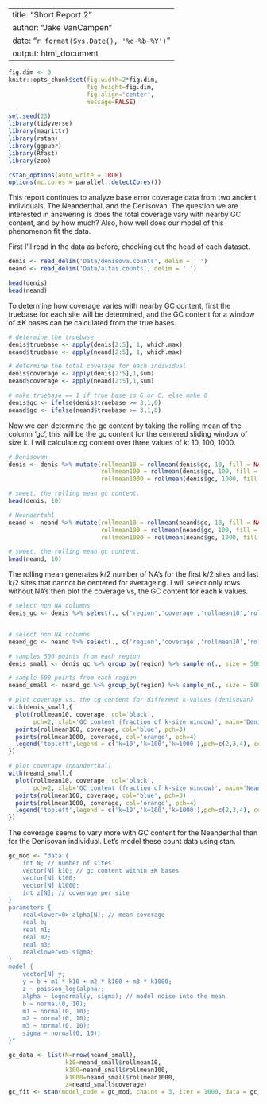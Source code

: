 
---
title: "Short Report 2"
author: "Jake VanCampen"
date: "`r format(Sys.Date(), '%d-%b-%Y')`"
output: html_document
---

```r
fig.dim <- 3
knitr::opts_chunk$set(fig.width=2*fig.dim,
                      fig.height=fig.dim,
                      fig.align='center',
                      message=FALSE)

set.seed(23)
library(tidyverse)
library(magrittr)
library(rstan)
library(ggpubr)
library(Rfast)
library(zoo)

rstan_options(auto_write = TRUE)
options(mc.cores = parallel::detectCores())
```

This report continues to analyze base error coverage data from two ancient individuals, The Neanderthal, and the Denisovan. The question we are interested in answering is does the total coverage vary with nearby GC content, and by how much? Also, how well does our model of this phenomenon fit the data.

First I'll read in the data as before, checking out the head of each dataset. 

```r
denis <- read_delim('Data/denisova.counts', delim = ' ')
neand <- read_delim('Data/altai.counts', delim = ' ')  

head(denis)
head(neand)
```


To determine how coverage varies with nearby GC content, first the truebase for each site will be determined, and the GC content for a window of ±K bases can be calculated from the true bases.

```r
# determine the truebase 
denis$truebase <- apply(denis[2:5], 1, which.max)
neand$truebase <- apply(neand[2:5], 1, which.max)

# determine the total coverage for each individual
denis$coverage <- apply(denis[2:5],1,sum)
neand$coverage <- apply(neand[2:5],1,sum)

# make truebase == 1 if true base is G or C, else make 0
denis$gc <- ifelse(denis$truebase >= 3,1,0)
neand$gc <- ifelse(neand$truebase >= 3,1,0)
```


Now we can determine the gc content by taking the rolling mean of the column 'gc', this will be the gc content for the centered sliding window of size k. I will calculate cg content over three values of k: 10, 100, 1000. 
```r
# Denisovan 
denis <- denis %>% mutate(rollmean10 = rollmean(denis$gc, 10, fill = NA),
                          rollmean100 = rollmean(denis$gc, 100, fill = NA),
                          rollmean1000 = rollmean(denis$gc, 1000, fill = NA))

# sweet, the rolling mean gc content.
head(denis, 10)

# Neandertahl
neand <- neand %>% mutate(rollmean10 = rollmean(neand$gc, 10, fill = NA),
                          rollmean100 = rollmean(neand$gc, 100, fill = NA),
                          rollmean1000 = rollmean(neand$gc, 1000, fill = NA))

# sweet, the rolling mean gc content.
head(neand, 10)

```


The rolling mean generates k/2 number of NA's for the first k/2 sites and last k/2 sites that cannot be centered for averageing. I will select only rows without NA's then plot the coverage vs, the GC content for each k values.


```r
# select non NA columns
denis_gc <- denis %>% select(., c('region','coverage','rollmean10','rollmean100','rollmean1000')) %>% drop_na()


# select non NA columns
neand_gc <- neand %>% select(., c('region','coverage','rollmean10','rollmean100','rollmean1000')) %>% drop_na()

# samples 500 points from each region
denis_small <- denis_gc %>% group_by(region) %>% sample_n(., size = 500)

# sample 500 points from each region
neand_small <- neand_gc %>% group_by(region) %>% sample_n(., size = 500)

# plot coverage vs. the cg content for different k-values (denisovan)
with(denis_small,{
  plot(rollmean10, coverage, col='black', 
       pch=2, xlab='GC content (fraction of k-size window)', main='Denisovan')
  points(rollmean100, coverage, col='blue', pch=3)
  points(rollmean1000, coverage, col='orange', pch=4)
  legend('topleft',legend = c('k=10','k=100','k=1000'),pch=c(2,3,4), col = c('black', 'blue', 'orange'))
})

# plot coverage (neanderthal)
with(neand_small,{
  plot(rollmean10, coverage, col='black', 
       pch=2, xlab='GC content (fraction of k-size window)', main='Neanderthal')
  points(rollmean100, coverage, col='blue', pch=3)
  points(rollmean1000, coverage, col='orange', pch=4)
  legend('topleft',legend = c('k=10','k=100','k=1000'),pch=c(2,3,4), col = c('black', 'blue', 'orange'))
})

```

The coverage seems to vary more with GC content for the Neanderthal than for the Denisovan individual. Let's model these count data using stan.


```r
gc_mod <- "data {
    int N; // number of sites
    vector[N] k10; // gc content within ±K bases
    vector[N] k100; 
    vector[N] k1000;
    int z[N]; // coverage per site 
}
parameters {
    real<lower=0> alpha[N]; // mean coverage
    real b;
    real m1;
    real m2;
    real m3;
    real<lower=0> sigma;
}
model {
    vector[N] y;
    y = b + m1 * k10 + m2 * k100 + m3 * k1000;
    z ~ poisson_log(alpha); 
    alpha ~ lognormal(y, sigma); // model noise into the mean
    b ~ normal(0, 10);
    m1 ~ normal(0, 10);
    m2 ~ normal(0, 10);
    m3 ~ normal(0, 10);
    sigma ~ normal(0, 10);
}"

gc_data <- list(N=nrow(neand_small),
                k10=neand_small$rollmean10,
                k100=neand_small$rollmean100,
                k1000=neand_small$rollmean1000,
                z=neand_small$coverage)
gc_fit <- stan(model_code = gc_mod, chains = 3, iter = 1000, data = gc_data)
```








